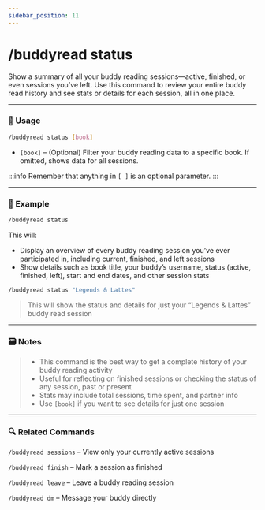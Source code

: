 ```yaml
---
sidebar_position: 11
---
```


# /buddyread status 

Show a summary of all your buddy reading sessions—active, finished, or even sessions you’ve left. Use this command to review your entire buddy read history and see stats or details for each session, all in one place.

<hr className="md-divider-gradient" />

### 💬 Usage
```bash
/buddyread status [book]
```
- `[book]` – (Optional) Filter your buddy reading data to a specific book. If omitted, shows data for all sessions.

:::info
Remember that anything in `[ ]` is an optional parameter.
:::

<hr className="md-divider-gradient" />

### 📌 Example
```bash
/buddyread status
```
This will:
- Display an overview of every buddy reading session you’ve ever participated in, including current, finished, and left sessions
- Show details such as book title, your buddy’s username, status (active, finished, left), start and end dates, and other session stats
```bash
/buddyread status "Legends & Lattes"
```
> This will show the status and details for just your “Legends & Lattes” buddy read session

<hr className="md-divider-gradient" />

### 🗃️ Notes
> - This command is the best way to get a complete history of your buddy reading activity
> - Useful for reflecting on finished sessions or checking the status of any session, past or present
> - Stats may include total sessions, time spent, and partner info
> - Use `[book]` if you want to see details for just one session

<hr className="md-divider-gradient" />

### 🔍 Related Commands
`/buddyread sessions` – View only your currently active sessions

`/buddyread finish` – Mark a session as finished

`/buddyread leave` – Leave a buddy reading session

`/buddyread dm` – Message your buddy directly